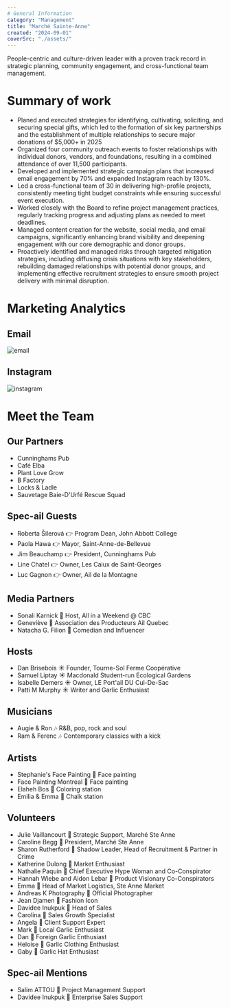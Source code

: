 ```yaml
---
# General Information
category: "Management"
title: "Marché Sainte-Anne"
created: "2024-09-01"
coverSrc: "./assets/"
---
```


People-centric and culture-driven leader with a proven track record in strategic planning, community engagement, and cross-functional team management.

# Summary of work

- Planed and executed strategies for identifying, cultivating, soliciting, and securing special gifts, which led to the formation of six key partnerships and the establishment of multiple relationships to secure major donations of $5,000+ in 2025
- Organized four community outreach events to foster relationships with individual donors, vendors, and foundations, resulting in a combined attendance of over 11,500 participants.
- Developed and implemented strategic campaign plans that increased email engagement by 70% and expanded Instagram reach by 130%.
- Led a cross-functional team of 30 in delivering high-profile projects, consistently meeting tight budget constraints while ensuring successful event execution.
- Worked closely with the Board to refine project management practices, regularly tracking progress and adjusting plans as needed to meet deadlines.
- Managed content creation for the website, social media, and email campaigns, significantly enhancing brand visibility and deepening engagement with our core demographic and donor groups.
- Proactively identified and managed risks through targeted mitigation strategies, including diffusing crisis situations with key stakeholders, rebuilding damaged relationships with potential donor groups, and implementing effective recruitment strategies to ensure smooth project delivery with minimal disruption.

# Marketing Analytics

## Email

![email](./assets/email-engagement.png)

## Instagram

![instagram](./assets/instagram-engagement.PNG)

# Meet the Team

## Our Partners

- Cunninghams Pub
- Café Elba
- Plant Love Grow
- B Factory
- Locks & Ladle
- Sauvetage Baie-D'Urfé Rescue Squad

## Spec-ail Guests

- Roberta Šilerová 👉 Program Dean, John Abbott College
- Paola Hawa 👉 Mayor, Saint-Anne-de-Bellevue
- Jim Beauchamp 👉 President, Cunninghams Pub
- Line Chatel 👉 Owner, Les Caiux de Saint-Georges
- Luc Gagnon 👉 Owner, Ail de la Montagne

## Media Partners

- Sonali Karnick 🤝 Host, All in a Weekend @ CBC
- Geneviève 🤝 Association des Producteurs Ail Quebec
- Natacha G. Filion 🤝 Comedian and Influencer

## Hosts

- Dan Brisebois ☀️ Founder, Tourne-Sol Ferme Coopérative
- Samuel Liptay ☀️ Macdonald Student-run Ecological Gardens
- Isabelle Demers ☀️ Owner, LE Port'ail DU Cul-De-Sac
- Patti M Murphy ☀️ Writer and Garlic Enthusiast

## Musicians

- Augie & Ron 🎶 R&B, pop, rock and soul
- Ram & Ferenc 🎶 Contemporary classics with a kick

## Artists

- Stephanie's Face Painting 🎨 Face painting
- Face Painting Montreal 🎨 Face painting
- Elaheh Bos 🎨 Coloring station
- Emilia & Emma 🎨 Chalk station

## Volunteers

- Julie Vaillancourt 🫶 Strategic Support, Marché Ste Anne
- Caroline Begg 🫶 President, Marché Ste Anne
- Sharon Rutherford 🫶 Shadow Leader, Head of Recruitment & Partner in Crime
- Katherine Dulong 🫶 Market Enthusiast
- Nathalie Paquin 🫶 Chief Executive Hype Woman and Co-Conspirator
- Hannah Wiebe and Aidon Lebar 🫶 Product Visionary Co-Conspirators
- Emma 🫶 Head of Market Logistics, Ste Anne Market
- Andreas K Photography 🫶 Official Photographer
- Jean Djamen 🫶 Fashion Icon
- Davidee Inukpuk 🫶 Head of Sales
- Carolina 🫶 Sales Growth Specialist
- Angela 🫶 Client Support Expert
- Mark 🫶 Local Garlic Enthusiast
- Dan 🫶 Foreign Garlic Enthusiast
- Heloise 🫶 Garlic Clothing Enthusiast
- Gaby 🫶 Garlic Hat Enthusiast

## Spec-ail Mentions

- Salim ATTOU 💪 Project Management Support
- Davidee Inukpuk 💪 Enterprise Sales Support
